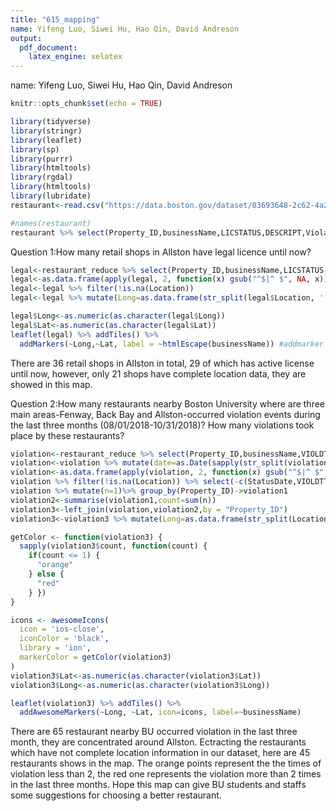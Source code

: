 ```yaml
---
title: "615_mapping"
name: Yifeng Luo, Siwei Hu, Hao Qin, David Andreson
output: 
  pdf_document: 
    latex_engine: xelatex
---
```

name: Yifeng Luo, Siwei Hu, Hao Qin, David Andreson

```r
knitr::opts_chunk$set(echo = TRUE)
```

```r
library(tidyverse)
library(stringr)
library(leaflet)
library(sp)
library(purrr)
library(htmltools)
library(rgdal)
library(htmltools)
library(lubridate)
restaurant<-read.csv("https://data.boston.gov/dataset/03693648-2c62-4a2c-a4ec-48de2ee14e18/resource/4582bec6-2b4f-4f9e-bc55-cbaa73117f4c/download/food_establishment_inspections.csv")

```

```r
#names(restaurant)
restaurant %>% select(Property_ID,businessName,LICSTATUS,DESCRIPT,Violation,ViolLevel,ViolDesc,VIOLDTTM,ViolStatus,StatusDate,Comments,CITY,Location)->restaurant_reduce
```
Question 1:How many retail shops in Allston have legal licence until now?
```r
legal<-restaurant_reduce %>% select(Property_ID,businessName,LICSTATUS,DESCRIPT,CITY,Location) %>% filter(CITY=='Allston' | CITY=='ALLSTON') %>% filter(LICSTATUS=='Active') %>% filter(DESCRIPT=='Retail Food') %>% distinct()
legal<-as.data.frame(apply(legal, 2, function(x) gsub("^$|^ $", NA, x)))
legal<-legal %>% filter(!is.na(Location))
legal<-legal %>% mutate(Long=as.data.frame(str_split(legal$Location, '[(,)]',simplify = TRUE))$V3,Lat=as.data.frame(str_split(legal$Location, '[(,)]',simplify = TRUE))$V2)
```

```r
legal$Long<-as.numeric(as.character(legal$Long))
legal$Lat<-as.numeric(as.character(legal$Lat))
leaflet(legal) %>% addTiles() %>%
  addMarkers(~Long,~Lat, label = ~htmlEscape(businessName)) #addmarker 点击出位置信息
```
There are 36 retail shops in Allston in total, 29 of which has active license until now, however, only 21 shops have complete location data, they are showed in this map.


Question 2:How many restaurants nearby Boston University where are three main areas-Fenway, Back Bay and Allston-occurred violation events during the last three months (08/01/2018-10/31/2018)? How many violations took place by these restaurants? 
```r
violation<-restaurant_reduce %>% select(Property_ID,businessName,VIOLDTTM,ViolStatus,StatusDate,CITY,Location) 
violation<-violation %>% mutate(date=as.Date(sapply(str_split(violation$VIOLDTTM,' '), '[',1))) %>% filter(date>=ymd('2018-08-01') & date<=ymd('2018-10-31')) %>% filter(ViolStatus=='Pass') %>% distinct() %>% filter(CITY=='Allston' | CITY=='ALLSTON' | CITY=='Back Bay' | CITY=='Fenway')
violation<-as.data.frame(apply(violation, 2, function(x) gsub("^$|^ $", NA, x)),stringsAsFactors = FALSE)
violation %>% filter(!is.na(Location)) %>% select(-c(StatusDate,VIOLDTTM,ViolStatus,CITY)) %>% distinct()->violation
violation %>% mutate(n=1)%>% group_by(Property_ID)->violation1
violation2<-summarise(violation1,count=sum(n))
violation3<-left_join(violation,violation2,by = "Property_ID")
violation3<-violation3 %>% mutate(Long=as.data.frame(str_split(Location,'[(,)]',simplify = TRUE))$V3,Lat=as.data.frame(str_split(Location,'[(,)]',simplify = TRUE))$V2) %>% select(businessName,count,Long,Lat)
```

```r
getColor <- function(violation3) {
  sapply(violation3$count, function(count) {
    if(count <= 1) {
      "orange"
    } else {
      "red"
    } })
}

icons <- awesomeIcons(
  icon = 'ios-close',
  iconColor = 'black',
  library = 'ion',
  markerColor = getColor(violation3)
)
violation3$Lat<-as.numeric(as.character(violation3$Lat))
violation3$Long<-as.numeric(as.character(violation3$Long))

leaflet(violation3) %>% addTiles() %>%
  addAwesomeMarkers(~Long, ~Lat, icon=icons, label=~businessName)

```
There are 65 restaurant nearby BU occurred violation in the last three month, they are concentrated around Allston. Ectracting the restaurants which have not complete location information in our dataset, here are 45 restaurants shows in the map. The orange points represent the the times of violation less than 2, the red one represents the violation more than 2 times in the last three months. Hope this map can give BU students and staffs some suggestions for choosing a better restaurant.
